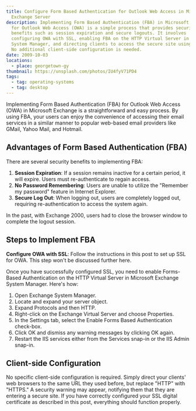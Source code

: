 ```yaml
---
title: Configure Form Based Authentication for Outlook Web Access in Microsoft
  Exchange Server
description: Implementing Form Based Authentication (FBA) in Microsoft Exchange
  for Outlook Web Access (OWA) is a simple process that provides security
  benefits such as session expiration and secure logouts. It involves
  configuring OWA with SSL, enabling FBA on the HTTP Virtual Server in Exchange
  System Manager, and directing clients to access the secure site using HTTPS.
  No additional client-side configuration is needed.
date: 2009-10-03
locations:
  - place: georgetown-gy
thumbnail: https://unsplash.com/photos/IU4fyV71PD4
tags:
  - tag: operating-systems
  - tag: desktop
---
```

Implementing Form Based Authentication (FBA) for Outlook Web Access (OWA) in Microsoft Exchange is a straightforward and easy process. By using FBA, your users can enjoy the convenience of accessing their email services in a similar manner to popular web-based email providers like GMail, Yahoo Mail, and Hotmail.

## Advantages of Form Based Authentication (FBA)

There are several security benefits to implementing FBA:

1. **Session Expiration**: If a session remains inactive for a certain period, it will expire. Users must re-authenticate to regain access.
2. **No Password Remembering**: Users are unable to utilize the "Remember my password" feature in Internet Explorer.
3. **Secure Log Out**: When logging out, users are completely logged out, requiring re-authentication to access the system again.

In the past, with Exchange 2000, users had to close the browser window to complete the logout session.

## Steps to Implement FBA

**Configure OWA with SSL**: Follow the instructions in this post to set up SSL for OWA. This step won't be discussed further here.

Once you have successfully configured SSL, you need to enable Forms-Based Authentication on the HTTP Virtual Server in Microsoft Exchange System Manager. Here's how:

1. Open Exchange System Manager.
2. Locate and expand your server object.
3. Expand Protocols and then HTTP.
4. Right-click on the Exchange Virtual Server and choose Properties.
5. In the Settings tab, select the Enable Forms Based Authentication check-box.
6. Click OK and dismiss any warning messages by clicking OK again.
7. Restart the IIS services either from the Services snap-in or the IIS Admin snap-in.

## Client-side Configuration

No specific client-side configuration is required. Simply direct your clients' web browsers to the same URL they used before, but replace "HTTP" with "HTTPS." A security warning may appear, notifying them that they are entering a secure site. If you have correctly configured your SSL digital certificate as described in this post, everything should function properly.